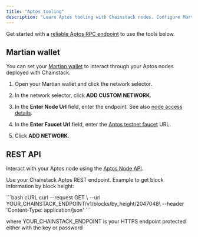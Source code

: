 ```yaml
---
title: "Aptos tooling"
description: "Learn Aptos tooling with Chainstack nodes. Configure Martian wallet, use REST API endpoints, and interact with Aptos blockchain through development tools and examples."
---
```


Get started with a [reliable Aptos RPC endpoint](https://chainstack.com/build-better-with-aptos/) to use the tools below.

## Martian wallet

You can set your [Martian wallet](https://martianwallet.xyz/) to interact through your Aptos nodes deployed with Chainstack.

1. Open your Martian wallet and click the network selector.

2. In the network selector, click **ADD CUSTOM NETWORK**.

3. In the **Enter Node Url** field, enter the endpoint. See also [node access details](/docs/manage-your-node#view-node-access-and-credentials).

4. In the **Enter Faucet Url** field, enter the [Aptos testnet faucet](https://aptoslabs.com/testnet-faucet) URL.

5. Click **ADD NETWORK**.

## REST API

Interact with your Aptos node using the [Aptos Node API](https://fullnode.devnet.aptoslabs.com/v1/spec#/).

Use your Chainstack Aptos REST endpoint. Example to get block information by block height:

<CodeGroup>
  ```bash cURL
  curl --request GET \
    --url YOUR_CHAINSTACK_ENDPOINT/v1/blocks/by_height/2047048\
    --header 'Content-Type: application/json'
  ```
</CodeGroup>

where YOUR\_CHAINSTACK\_ENDPOINT is your HTTPS endpoint protected either with the key or password
